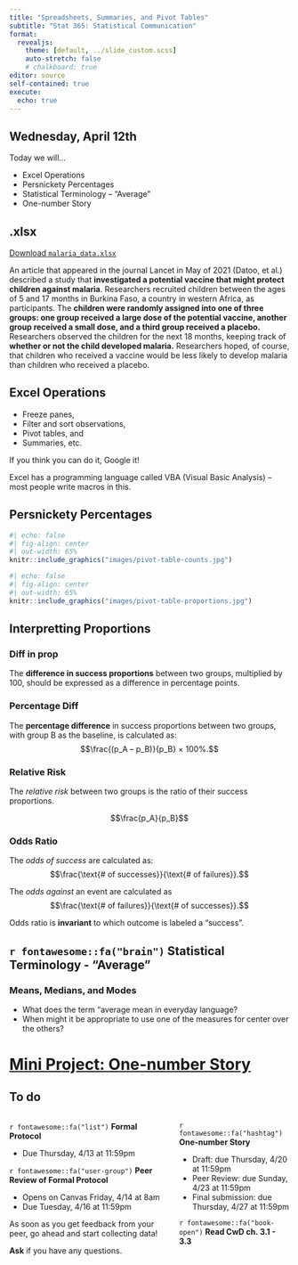 ```yaml
---
title: "Spreadsheets, Summaries, and Pivot Tables"
subtitle: "Stat 365: Statistical Communication"
format: 
  revealjs:
    theme: [default, ../slide_custom.scss]
    auto-stretch: false
    # chalkboard: true
editor: source
self-contained: true
execute:
  echo: true
---
```


## Wednesday, April 12th

Today we will...

+ Excel Operations
+ Persnickety Percentages
+ Statistical Terminology -- "Average"
+ One-number Story

## .xlsx

[Download `malaria_data.xlsx`](data/malaria_data.xlsx)

An article that appeared in the journal Lancet in May of 2021 (Datoo, et al.) described a study that **investigated a potential vaccine that might protect children against malaria**. Researchers
recruited children between the ages of 5 and 17 months in Burkina Faso, a country in western Africa, as participants. The **children were randomly assigned into one of three groups: one group received a large dose of the potential vaccine, another group received a small dose, and a third group received a placebo.** Researchers observed the children for the next 18 months, keeping track of **whether or not the child developed malaria.** Researchers hoped, of course, that children who received a vaccine would be less likely to develop malaria than children who received a placebo.

## Excel Operations

+ Freeze panes,
+ Filter and sort observations,
+ Pivot tables, and
+ Summaries, etc.

If you think you can do it, Google it!

Excel has a programming language called VBA (Visual Basic Analysis) -- most people write macros in this.

## Persnickety Percentages

```r
#| echo: false
#| fig-align: center
#| out-width: 65%
knitr::include_graphics("images/pivot-table-counts.jpg")
```

```r
#| echo: false
#| fig-align: center
#| out-width: 65%
knitr::include_graphics("images/pivot-table-proportions.jpg")
```

## Interpretting Proportions

::: panel-tabset
### Diff in prop

The **difference in success proportions** between two groups, multiplied by 100, should be expressed as a difference in percentage points.

### Percentage Diff
The **percentage difference** in success proportions between two groups, with group B as the baseline, is calculated as: 
$$\frac{(p_A – p_B)}{p_B} × 100%.$$

### Relative Risk

The *relative risk* between two groups is the ratio of their success proportions.

$$\frac{p_A}{p_B}$$

### Odds Ratio

The *odds of success* are calculated as: 
$$\frac{\text{# of successes}}{\text{# of failures}}.$$

The *odds against* an event are calculated as
 $$\frac{\text{# of failures}}{\text{# of successes}}.$$

Odds ratio is **invariant** to which outcome is labeled a "success".

:::

## `r fontawesome::fa("brain")` Statistical Terminology - "Average" 
### Means, Medians, and Modes

+ What does the term "average mean in everyday language?
+ When might it be appropriate to use one of the measures for center over the others?

# [Mini Project: One-number Story](https://earobinson95.github.io/stat365-calpoly/97-mini-projects/one-number-story/one-number-story.html)

## To do

:::: columns
::: column
`r fontawesome::fa("list")` **Formal Protocol**

-   Due Thursday, 4/13 at 11:59pm

`r fontawesome::fa("user-group")` **Peer Review of Formal Protocol**

-   Opens on Canvas Friday, 4/14 at 8am
-   Due Tuesday, 4/16 at 11:59pm

As soon as you get feedback from your peer, go ahead and start collecting data!

**Ask** if you have any questions.
:::
::: column
`r fontawesome::fa("hashtag")` **One-number Story**

-   Draft: due Thursday, 4/20 at 11:59pm
-   Peer Review: due Sunday, 4/23 at 11:59pm
-   Final submission: due Thursday, 4/27 at 11:59pm

`r fontawesome::fa("book-open")` **Read CwD ch. 3.1 - 3.3**
:::
::::
